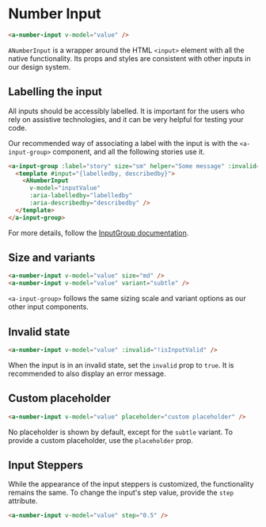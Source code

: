 

<Meta of={NumberInputStories} />

# Number Input

```html
<a-number-input v-model="value" />
```

`ANumberInput` is a wrapper around the HTML `<input>` element with all the native functionality.
Its props and styles are consistent with other inputs in our design system.

<ArgsTable of={AInput} />

## Labelling the input

All inputs should be accessibly labelled.
It is important for the users who rely on assistive technologies,
and it can be very helpful for testing your code.

Our recommended way of associating a label with the input is with the `<a-input-group>` component,
and all the following stories use it.

```html
<a-input-group :label="story" size="sm" helper="Some message" :invalid="!isValid">
  <template #input="{labelledby, describedby}">
    <ANumberInput
      v-model="inputValue"
      :aria-labelledby="labelledby"
      :aria-describedby="describedby" />
  </template>
</a-input-group>
```

For more details, follow the [InputGroup documentation](path=/docs/components-inputgroup--label).

## Size and variants

```html
<a-number-input v-model="value" size="md" />
<a-number-input v-model="value" variant="subtle" />
```

`<a-input-group>` follows the same sizing scale and variant options as our other input components.

<Canvas columns={2}>
  <Story id="components-numberinput--size-sm"></Story>
  <Story id="components-numberinput--size-md"></Story>
  <Story id="components-numberinput--subtle"></Story>
</Canvas>

## Invalid state

```html
<a-number-input v-model="value" :invalid="!isInputValid" />
```

When the input is in an invalid state, set the `invalid` prop to `true`.
It is recommended to also display an error message.

<Canvas isColumn={true}>
  <Story id="components-numberinput--invalid"></Story>
</Canvas>

## Custom placeholder

```html
<a-number-input v-model="value" placeholder="custom placeholder" />
```

No placeholder is shown by default, except for the `subtle` variant.
To provide a custom placeholder, use the `placeholder` prop.

<Canvas isColumn={true}>
  <Story id="components-numberinput--subtle"></Story>
  <Story id="components-numberinput--custom-placeholder"></Story>
</Canvas>

## Input Steppers

While the appearance of the input steppers is customized, the functionality remains the same.
To change the input's step value, provide the `step` attribute.

```html
<a-number-input v-model="value" step="0.5" />
```

<Canvas isColumn={true}>
  <Story id="components-numberinput--step-up"></Story>
</Canvas>

